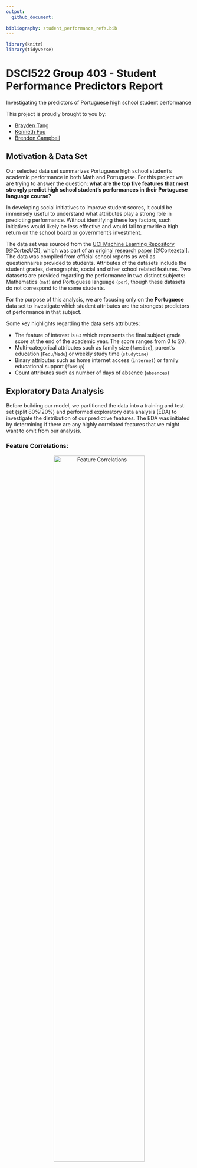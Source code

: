```yaml
---
output:
  github_document:
      
bibliography: student_performance_refs.bib
---
```


```r
library(knitr)
library(tidyverse)
```

# DSCI522 Group 403 - Student Performance Predictors Report

Investigating the predictors of Portuguese high school student performance

This project is proudly brought to you by:

- [Brayden Tang](https://github.com/braydentang1)
- [Kenneth Foo](https://github.com/kfoofw)
- [Brendon Campbell](https://github.com/brendoncampbell)

## Motivation & Data Set

Our selected data set summarizes Portuguese high school student's academic performance in both Math and Portuguese. For this project we are trying to answer the question: __what are the top five features that most strongly predict high school student's performances in their Portuguese language course?__ 

In developing social initiatives to improve student scores, it could be immensely useful to understand what attributes play a strong role in predicting performance. Without identifying these key factors, such initiatives would likely be less effective and would fail to provide a high return on the school board or government's investment.

The data set was sourced from the [UCI Machine Learning Repository](https://archive.ics.uci.edu/ml/datasets/Student+Performance) [@CortezUCI], which was part of an [original research paper](http://www3.dsi.uminho.pt/pcortez/student.pdf) [@Cortezetal]. The data was compiled from official school reports as well as questionnaires provided to students. Attributes of the datasets include the student grades, demographic, social and other school related features. Two datasets are provided regarding the performance in two distinct subjects: Mathematics (`mat`) and Portuguese language (`por`), though these datasets do not correspond to the same students. 

For the purpose of this analysis, we are focusing only on the __Portuguese__ data set to investigate which student attributes are the strongest predictors of performance in that subject.

Some key highlights regarding the data set's attributes:

- The feature of interest is `G3` which represents the final subject grade score at the end of the academic year. The score ranges from 0 to 20. 
- Multi-categorical attributes such as family size (`famsize`), parent's education (`Fedu`/`Medu`) or weekly study time (`studytime`)
- Binary attributes such as home internet access (`internet`) or family educational support (`famsup`)
- Count attributes such as number of days of absence (`absences`)


## Exploratory Data Analysis

Before building our model, we partitioned the data into a training and test set (split 80%:20%) and performed exploratory data analysis (EDA) to investigate the distribution of our predictive features. The EDA was initiated by determining if there are any highly correlated features that we might want to omit from our analysis.

### Feature Correlations:

<center>
<img src="../img/correlation_matrix.png" title="Feature Correlations" width="70%" height="70%" align="middle" />

**Figure 1 - Feature Correlations**
</center>

As seen from Figure 1, our target attribute `G3` has a strong correlation with attributes `G2` and `G1`. This occurs because `G3` is the grade issued at the end of the year, while `G1` and `G2` correspond to the grades for the 1st and 2nd school terms of that year. We are more interested in which attributes, other than recent academic performance, that will be most predictive of academic performance. Though it will be more difficult to get accurate predictions without these features, __both `G1` and `G2` features will be omitted__ in light of our research question and motivations outlined above. 

### Variable Distributions:

<center>
 ![alt tag](../img/box-plots.png)
**Figure 2 - Distribution Boxplots for Categorical & Binary Features**
</center>

Looking at the feature distribution boxplots in Figure 2, we can see that some of the most noteworthy features include student's past number of course failures (`failures`), parental education levels (`Medu`, `Fedu`), alcohol consumption on weekdays and the weekend (`Dalc`, `Walc`), and the school they attended (`school`). Each of these appears to show a clear trend with respect to G3, so we would expect some of these features having strong predictive power in the machine learning models we develop. 

<center>
<img src="../img/absences.png" title="Ridgeplot of Absences Feature" width="50%" height="50%" align="middle" />

**Figure 3 - Ridgeplot of Absences Feature**
</center>

Similarly, Figure 3 shows that lower `G3` scores have longer tails of `absences` counts, indicating this may be a useful predictive feature as well.

<center>
<img src="../img/g3_hist.png" title="Distribution of Response Variable" width="60%" height="60%" align="middle" />

**Figure 4 - Distribution of Response Variable, G3**
</center>

Finally, our response variable G3 shows an approximately normal distribution, with a mean of 11.87 and a median of 12 out of 20. There are some outliers at the low end (students with a score of 0), which ends up pulling down the mean value slightly.

## Predictive Modelling

To answer the predictive question posed above, we built and compared several predictive regression models. We constructed the following models, optimizing each according to the specified hyperparameters. Model performance was evaluated using root mean squared error (RMSE).

A total of 5 models were chosen using Scikit Learn [@sklearn_api], XGBoost [@Chen:2016:XST:2939672.2939785], and Light GBM [@Ke2017LightGBMAH]:  

- Linear Regression with Lasso (L1)  
- Linear Regression with Ridge (L2)  
- Random Forest
- XGBoost Regressor  
- LightGBM Regressor   

The choice for model types stem from the feature extraction functionalities that they provide, which is needed for our research question of finding the top predictive features. Linear regression models can output the weights of each feature, while tree models can output the feature importances according to the node splitting.

We applied the following preprocessing techniques for the data:

- Standard Scaling for numerical features
- One-Hot-Encoding for binary/categorical features.

Hyperparameters were tuned with the Bayesian Optimization package [@bayesopt] using 10 fold cross validation. For more details on the best hyperparameters for each model, please find the stored outputs in the [data outputs folder](../data/outputs/). The validation results for each model type are shown in the following:

```r
cv_dat <- read_csv("../data/output/cv_results.csv")
colnames(cv_dat) <- c("Model", "cv_rmse_score")

kable(cv_dat, align ="c")
```

Using the preprocessed test data, we scored all five tuned models. The test results for each tuned model type are as shown:

```r
test_rmse_dat <- read_csv("../data/output/final_results.csv")
colnames(test_rmse_dat) <- c("Model", "test_rmse_score")

kable(test_rmse_dat, align = "c")

best_score <- test_rmse_dat %>% head(1) %>% select(test_rmse_score) %>% pull()
```

Based on the results, the RandomForest model performed best with a RMSE of `r round(best_score, 3)`.

## Ranked Features & Conclusions

The top 10 ranked features from our Random Forest regression model were as follows:

<center>
 ![alt tag](../img/ranked_features.png)

**Figure 5 - Ranked Features for Random Forest Model**
 </center>

For the most part, the results appear to be inline with our expectations based on the features identified during the EDA process. `failures` and `absences` are the clear leaders, while many of the other highly important features were noted during EDA. Figure 5 includes the top 10 features to illustrate that the subsequent 5 most important features follow closely in terms of their importance scores. 

To formally address our research question, the five most predictive features are:

1. failures (number of past class failures)
2. absences (number of school absences)
3. age (student's age)
4. Walc (weekend alcohol consumption)
5. school (student's school)

Given that we have identified attributes that are strongly predictive of academic performance, this information could now be used to develop social programs or initiatives intending to improve student's academic performance. Targeting these specific attributes is likely to improve the effectiveness of such programs and thereby provide better return on investment.

## Reflections & Next Steps

**Dropped features:** 

We dropped features `G1` and `G2` after our EDA with the intent of removing features based on recent academic performance. `Failures`, which ended up being our top predictor, is highly correlated with `G1` and `G2` and could perhaps be removed in subsequent analysis attempting to focus on non-academic predictive attributes.

**Math data set:** 

For this analysis, we focused on only one of two available student performance data sets. We looked at student performance in Portuguese, rather than Math. In the future it would be interesting to explore whether the same model features are strong predictors across both subjects, or whether different subjects are predicted better by different features. We would be curious to see if performance in Math is strongly predicted by the 'going out with friends' attribute, for example.

**Modelling assumptions:** 
  
In our analysis, we assumed the target `G3` as a fully continuous variable and treated the overall problem as a regression. However, this is not actually true. Indeed, the variable can only take on discrete values from 0-20 and values such as 1.115 or 19.333 are not possible.
  
One might then think to switch to rephrasing this problem as a multi-class classification instead. However, there is a clear ordering in the target variable and in particular, the distance between the predicted score G3 and the actual score is important. For example, suppose we have a student who is known to have a `G3` score of 20 and two candidate classifiers. One classifier predicts a G3 score of 5, and another predicts a G3 score of 19. In classification, both of these errors are treated equally even though the second classifier is much closer to the truth than the first. 
  
In summary, our problem is neither regression or classification. Our problem instead is that of ordinal regression, which can be viewed as a middle ground between the two. We wish to predict discrete labels while still respecting the relative nature of the labels themselves. Thus, a huge improvement to our analysis would be to switch to a better framework more suited for such a response.
  
**Feature Engineering:**
  
  There were a number of features that could possibly have been represented in a more informative way. In particular, there were quite a few ordinal features (such as `Dalc`, `Walc`, and `famrel`) that were represented as numeric features ranging from 1 to 5. This was done to preserve the natural ordering of the features, but it is not necessarily true that each of the levels should be evenly spaced between them. It could be the case that the jump from level 1 to level 2, for example, is much larger than the jump between level 4 and 5. 
  
A possible avenue to explore could be to make use of polynomial contrasts to account for this possibility.
  
**Using Variable Importance Scores:**
  
There are some problems associated with using variable importance scores to assess predictive performance, especially when features are collinear. Features that carry large amounts of the same information tend to get their importance scores "shared" between them. Intuitively, features that are nearly identical in information can be randomly chosen between them without any loss in model performance. The practical consequence of this is that some of the features have scores that are potentially much lower than they should be.
  
Variable importance scores can be corrected for this phenomenon and this may be worth exploring in the future.
    
# References
